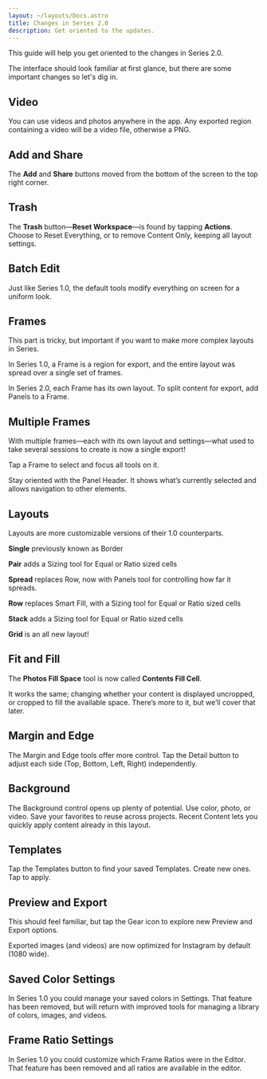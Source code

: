 ```yaml
---
layout: ~/layouts/Docs.astro
title: Changes in Series 2.0
description: Get oriented to the updates.
---
```



This guide will help you get oriented to the changes in Series 2.0. 

The interface should look familiar at first glance, but there are some important changes so let's dig in.

<DocImage src="series2-updates-guide-000-comparison" />

## Video

You can use videos and photos anywhere in the app. Any exported region containing a video will be a video file, otherwise a PNG.


## Add and Share

The __Add__ and __Share__ buttons moved from the bottom of the screen to the top right corner. 

<DocImage src="series2-updates-guide-001-buttons" />

## Trash

The __Trash__ button—__Reset Workspace__—is found by tapping __Actions__. Choose to Reset Everything, or to remove Content Only, keeping all layout settings.

<DocImage src="series2-updates-guide-002-trash" />
<DocImage src="series2-updates-guide-003-reset" />


## Batch Edit

Just like Series 1.0, the default tools modify everything on screen for a uniform look.


## Frames

This part is tricky, but important if you want to make more complex layouts in Series.

In Series 1.0, a Frame is a region for export, and the entire layout was spread over a single set of frames.

<DocImage src="series2-updates-guide-004-frames1" />

In Series 2.0, each Frame has its own layout. To split content for export, add Panels to a Frame.

<DocImage src="series2-updates-guide-004-frames2" />


## Multiple Frames

With multiple frames—each with its own layout and settings—what used to take several sessions to create is now a single export!

<DocImage src="series2-updates-guide-005-multipleframes" />

Tap a Frame to select and focus all tools on it. 

Stay oriented with the Panel Header. It shows what’s currently selected and allows navigation to other elements. 

<DocImage src="series2-updates-guide-005-selection" />

## Layouts

Layouts are more customizable versions of their 1.0 counterparts. 

__Single__ previously known as Border

<DocImage src="series2-updates-guide-006-single" />

__Pair__ adds a Sizing tool for Equal or Ratio sized cells

<DocImage src="series2-updates-guide-006-pair" />

__Spread__ replaces Row, now with Panels tool for controlling how far it spreads. 

<DocImage src="series2-updates-guide-006-spread" />

__Row__ replaces Smart Fill, with a Sizing tool for Equal or Ratio sized cells

<DocImage src="series2-updates-guide-006-row" />

__Stack__ adds a Sizing tool for Equal or Ratio sized cells

<DocImage src="series2-updates-guide-006-stack" />

__Grid__ is an all new layout! 

<DocImage src="series2-updates-guide-006-grid" />


## Fit and Fill

The __Photos Fill Space__ tool is now called __Contents Fill Cell__.

It works the same; changing whether your content is displayed uncropped, or cropped to fill the available space. There’s more to it, but we’ll cover that later.

<DocImage src="series2-updates-guide-007-fill" />


## Margin and Edge

The Margin and Edge tools offer more control. Tap the Detail button to adjust each side (Top, Bottom, Left, Right) independently. 

<DocImage src="series2-updates-guide-008-margin" />
<DocImage src="series2-updates-guide-008-margindetail" />


## Background

The Background control opens up plenty of potential. Use color, photo, or video. Save your favorites to reuse across projects. Recent Content lets you quickly apply content already in this layout.

<DocImage src="series2-updates-guide-009-background" />
<DocImage src="series2-updates-guide-009-backgrounddetail" />


## Templates

Tap the Templates button to find your saved Templates. Create new ones. Tap to apply.


<DocImage src="series2-updates-guide-010-templates" />
<DocImage src="series2-updates-guide-010-templatesdetail" />

## Preview and Export

This should feel familiar, but tap the Gear icon to explore new Preview and Export options.

Exported images (and videos) are now optimized for Instagram by default (1080 wide).


## Saved Color Settings

In Series 1.0 you could manage your saved colors in Settings. That feature has been removed, but will return with improved tools for managing a library of colors, images, and videos. 


## Frame Ratio Settings

In Series 1.0 you could customize which Frame Ratios were in the Editor. That feature has been removed and all ratios are available in the editor.